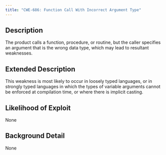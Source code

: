 ```yaml
---
title: "CWE-686: Function Call With Incorrect Argument Type"
---
```


## Description
The product calls a function, procedure, or routine, but the caller specifies an argument that is the wrong data type, which may lead to resultant weaknesses.

## Extended Description
This weakness is most likely to occur in loosely typed languages, or in strongly typed languages in which the types of variable arguments cannot be enforced at compilation time, or where there is implicit casting.

## Likelihood of Exploit
None

## Background Detail
None
        
